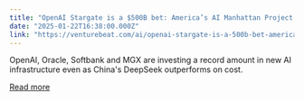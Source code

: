 ```yaml
---
title: "OpenAI Stargate is a $500B bet: America’s AI Manhattan Project or costly dead end?"
date: "2025-01-22T16:38:00.000Z"
link: "https://venturebeat.com/ai/openai-stargate-is-a-500b-bet-americas-ai-manhattan-project-or-costly-dead-end/"
---
```


OpenAI, Oracle, Softbank and MGX are investing a record amount in new AI infrastructure even as China's DeepSeek outperforms on cost.

[Read more](https://venturebeat.com/ai/openai-stargate-is-a-500b-bet-americas-ai-manhattan-project-or-costly-dead-end/)
